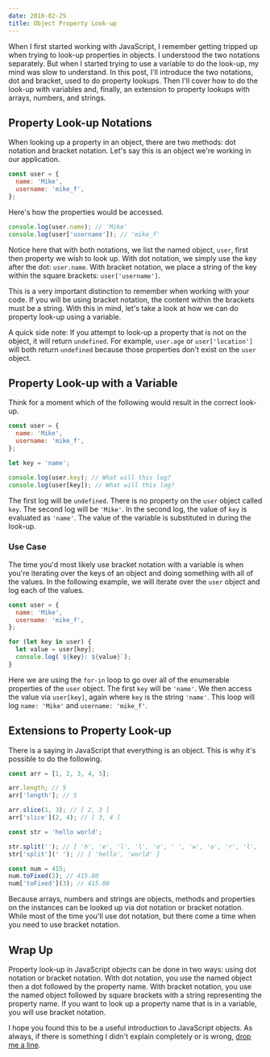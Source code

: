 ```yaml
---
date: 2018-02-25
title: Object Property Look-up
---
```


When I first started working with JavaScript, I remember getting tripped up when trying to look-up properties in objects. I understood the two notations separately. But when I started trying to use a variable to do the look-up, my mind was slow to understand. In this post, I'll introduce the two notations, dot and bracket, used to do property lookups. Then I'll cover how to do the look-up with variables and, finally, an extension to property lookups with arrays, numbers, and strings.

## Property Look-up Notations

When looking up a property in an object, there are two methods: dot notation and bracket notation. Let's say this is an object we're working in our application.

```javascript
const user = {
  name: 'Mike',
  username: 'mike_f',
};
```

Here's how the properties would be accessed.

```javascript
console.log(user.name); // 'Mike'
console.log(user['username']); // 'mike_f'
```

Notice here that with both notations, we list the named object, `user`, first then property we wish to look up. With dot notation, we simply use the key after the dot: `user.name`. With bracket notation, we place a string of the key within the square brackets: `user['username']`.

This is a very important distinction to remember when working with your code. If you will be using bracket notation, the content within the brackets must be a string. With this in mind, let's take a look at how we can do property look-up using a variable.

A quick side note: If you attempt to look-up a property that is not on the object, it will return `undefined`. For example, `user.age` or `user['location']` will both return `undefined` because those properties don't exist on the `user` object.

## Property Look-up with a Variable

Think for a moment which of the following would result in the correct look-up.

```javascript
const user = {
  name: 'Mike',
  username: 'mike_f',
};

let key = 'name';

console.log(user.key); // What will this log?
console.log(user[key]); // What will this log?
```

The first log will be `undefined`. There is no property on the `user` object called `key`. The second log will be `'Mike'`. In the second log, the value of `key` is evaluated as `'name'`. The value of the variable is substituted in during the look-up.

### Use Case

The time you'd most likely use bracket notation with a variable is when you're iterating over the keys of an object and doing something with all of the values. In the following example, we will iterate over the `user` object and log each of the values.

```javascript
const user = {
  name: 'Mike',
  username: 'mike_f',
};

for (let key in user) {
  let value = user[key];
  console.log(`${key}: ${value}`);
}
```

Here we are using the `for-in` loop to go over all of the enumerable properties of the `user` object. The first `key` will be `'name'`. We then access the value via `user[key]`, again where `key` is the string `'name'`. This loop will log `name: 'Mike'` and `username: 'mike_f'`.

## Extensions to Property Look-up

There is a saying in JavaScript that everything is an object. This is why it's possible to do the following.

```javascript
const arr = [1, 2, 3, 4, 5];

arr.length; // 5
arr['length']; // 5

arr.slice(1, 3); // [ 2, 3 ]
arr['slice'](2, 4); // [ 3, 4 ]

const str = 'hello world';

str.split(''); // [ 'h', 'e', 'l', 'l', 'o', ' ', 'w', 'o', 'r', 'l', 'd' ]
str['split'](' '); // [ 'hello', 'world' ]

const num = 415;
num.toFixed(2); // 415.00
num['toFixed'](3); // 415.00
```

Because arrays, numbers and strings are objects, methods and properties on the instances can be looked up via dot notation or bracket notation. While most of the time you'll use dot notation, but there come a time when you need to use bracket notation.

## Wrap Up

Property look-up in JavaScript objects can be done in two ways: using dot notation or bracket notation. With dot notation, you use the named object then a dot followed by the property name. With bracket notation, you use the named object followed by square brackets with a string representing the property name. If you want to look up a property name that is in a variable, you will use bracket notation.

I hope you found this to be a useful introduction to JavaScript objects. As always, if there is something I didn't explain completely or is wrong, [drop me a line](mailto:mikedoescoding@gmail.com).
